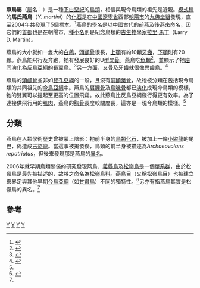 {{Automatic taxobox
| taxon = Yanornis
| authority = [[周忠和|Zhou]] & [[張福成|Zhang]], 2001
| name = 燕鳥屬
| fossil_range = [[白堊紀|白堊紀]]早期,{{fossilrange|125|120}}
| image = Yanornis STM9-52.jpg
| image_caption = 完整的馬氏燕鳥的化石，從化石中胃部殘留的魚類骨骸推測，魚可能是燕鳥的主食之一
| type_species = '''馬氏燕鳥<br />''Yanornis martini'''''
| type_species_authority =Zhou & Zhang, 2001  
| subdivision_ranks = 其他[[物種|物種]]
| subdivision = 
* '''國章燕鳥 ''Y. guozhangi'''''<br /><small>Wang ''et al.'', 2013</small> 
| synonyms =
* 「[[遼寧古盜龍|遼寧古盜龍]]」<br />"Archaeoraptor liaoningensis"<br /><small>Sloan, 1999</small>
* '''回歸古鳥<br />''Archaeovolans repatriatus'''''<br /><small>[[Stephen_A._Czerkas|Czerkas]] & [[徐星_(古生物学家)|Xu]], 2002</small>
* '''吳氏異齒鳥<br />''Aberratiodontus wui'''''<br /><small>Gong, Hou & Wang, 2004</small>
}}

'''燕鳥屬'''（[[屬|屬]]名：''{{lang|la|Yanornis}}''）是一種[[下白堊紀|下白堊紀]]的[[鸟|鳥類]]，相信與現今鳥類的祖先是近親。[[模式種|模式種]]的'''馬氏燕鳥'''（''Y. martini''）的[[化石|化石]]是在[[中國|中國]][[遼寧省|遼寧省]]西部[[朝陽市|朝陽市]]的[[九佛堂組|九佛堂組]]發現，直至2004年共發現了5個標本。<ref name="zhou2002">{{cite journal|title=Archaeoraptor's better half|author=Zhou, Zhonghe; Clarke, Julia A. & Zhang, Fucheng|url=http://www.nature.com/nature/journal/v420/n6913/suppinfo/420285a.html|journal=Nature|doi=10.1038/420285a|year=2002|volume=420|pages=285|access-date=2007-10-19|archive-date=2016-08-16|archive-url=https://web.archive.org/web/20160816074759/http://www.nature.com/nature/journal/v420/n6913/suppinfo/420285a.html|dead-url=no}}</ref>燕鳥的學名是以中國古代的[[前燕|前燕]]及[[後燕|後燕]]來命名，因它們的[[首都|首都]]也是在朝陽市，[[种加词|種小名]]則是紀念鳥類的[[古生物學家|古生物學家]][[拉里·馬丁|拉里·馬丁]]（Larry D. Martin）。

燕鳥的大小就如一隻大的[[白鴿|白鴿]]，[[頭顱骨|頭顱骨]]很長，[[上顎|上顎]]有約10顆[[牙齒|牙齒]]，[[下顎|下顎]]則有20顆。燕鳥能飛行及奔跑，牠有發展良好的U型[[叉骨|叉骨]]。燕鳥吃[[鱼|魚類]]<ref name="zhou2004">{{cite journal|title=Gastroliths in ''Yanornis'': an indication of the earliest radical diet-switching and gizzard plasticity in the lineage leading to living birds?|author=Zhou, Zhonghe; Clarke, Julia A.; Zhang, Fucheng & Wings, O.|url=http://www.meas.ncsu.edu/faculty/clarke/publications/ZhouClarZhaWing2004.pdf|journal=Naturwissenschaften|year=2004|volume=91|pages=571-574|access-date=2007-10-19|archive-date=2006-07-05|archive-url=https://web.archive.org/web/20060705145813/http://www.meas.ncsu.edu/faculty/clarke/publications/ZhouClarZhaWing2004.pdf|dead-url=no}}</ref>，並顯示了牠[[趨同演化|趨同演化]]為[[反鳥亞綱|反鳥亞綱]]的[[長翼鳥|長翼鳥]]。<ref name="zhou2001">{{cite journal|title=Two new ornithurine birds from the Early Cretaceous of western Liaoning, China|author=Zhou, Zhonghe & Zhang, Fucheng|url=http://www.ivpp.ac.cn/pdf/magazine192.pdf|journal=Chinese Science Bulletin|issue=15|year=2001|volume=46|pages=1258-1264|archiveurl=https://web.archive.org/web/20071006091848/http://www.ivpp.ac.cn/pdf/magazine192.pdf|archivedate=2007-10-06|deadurl=yes}}</ref>另一方面，叉骨及牙齒就很像[[異齒鳥|異齒鳥]]。<ref name="gong2004">{{cite journal|title=Enantiornithine Bird with Diapsidian Skull and Its Dental Development in the Early Cretaceous in Liaoning, China|author=Gong, Enpu; Hou, Lianhai & Wang, Lixia|url=http://www.paper.edu.cn/downloadpaper.php?serial_number=gongenpu-3&type=2|journal=Acta Geologica Sinica|issue=1|year=2004|volume=78|pages=1-7|access-date=2007-10-19|archive-date=2007-09-28|archive-url=https://web.archive.org/web/20070928044544/http://www.paper.edu.cn/downloadpaper.php?serial_number=gongenpu-3&type=2|dead-url=yes}}</ref>

燕鳥的[[頭顱骨|頭顱骨]]並非如[[雙孔亞綱|雙孔亞綱]]的一般，且沒有[[前額葉骨|前額葉骨]]，故牠被分類在包括現今鳥類的共同祖先的[[今鳥亞綱|今鳥亞綱]]中。燕鳥的[[肩胛骨|肩胛骨]]及[[鳥喙骨|鳥喙骨]]都已[[演化|演化]]成現今鳥類的模樣，牠的雙翼可以提起至更高的位置飛翔。故此燕鳥比反鳥亞綱飛行得更有效率。為了連接供飛行用的[[肌肉|肌肉]]，燕鳥的[[胸骨|胸骨]]長度較闊度長，這亦是一現今鳥類的模樣。<ref name=gong2004/>

== 分類 ==
燕鳥在人類學術歷史曾被蒙上陰影：牠前半身的[[鳥類|鳥類]][[化石|化石]]，被加上一條[[小盜龍|小盜龍]]的尾巴，偽造成[[古盜龍|古盜龍]]。當這事被揭發後，鳥類的前半身被描述為''Archaeovolans repatriatus''，但後來發現那是燕鳥的[[異名|異名]]。

2006年就早期鳥類關係的研究發現燕鳥、[[義縣鳥|義縣鳥]]及[[松嶺鳥|松嶺鳥]]是一個[[單系群|單系群]]，由於松嶺鳥是最先被描述的，故將之命名為[[松嶺鳥科|松嶺鳥科]]。[[燕鳥目|燕鳥目]]（又稱松嶺鳥目）也被建立來界定與其他早期[[今鳥亞綱|今鳥亞綱]]（如[[甘肅鳥|甘肅鳥]]）不同的獨特性。<ref name=clarke2006>{{Cite journal|title=Insight into the evolution of avian flight from a new clade of Early Cretaceous ornithurines from China and the morphology of Yixianornis grabaui|url=https://onlinelibrary.wiley.com/doi/abs/10.1111/j.1469-7580.2006.00534.x|last=Clarke|first=Julia A.|last2=Zhou|first2=Zhonghe|date=2006|journal=Journal of Anatomy|issue=3|doi=10.1111/j.1469-7580.2006.00534.x|volume=208|pages=287–308|language=en|issn=1469-7580|pmc=PMC2100246|pmid=16533313|last3=Zhang|first3=Fucheng|access-date=2020-05-07|archive-date=2021-05-02|archive-url=https://web.archive.org/web/20210502150418/https://onlinelibrary.wiley.com/doi/abs/10.1111/j.1469-7580.2006.00534.x|dead-url=no}}</ref>另亦有指燕鳥其實是松嶺鳥的異名。<ref name=gong2004/>

== 參考 ==
{{reflist}}
{{手盜龍類|B.}}
{{Taxonbar}}

[[Category:白堊紀鳥類|Y]]
[[Category:松嶺鳥科|Y]]
[[Category:热河生物群|Y]]
[[Category:2001年描述的分类群|Y]]